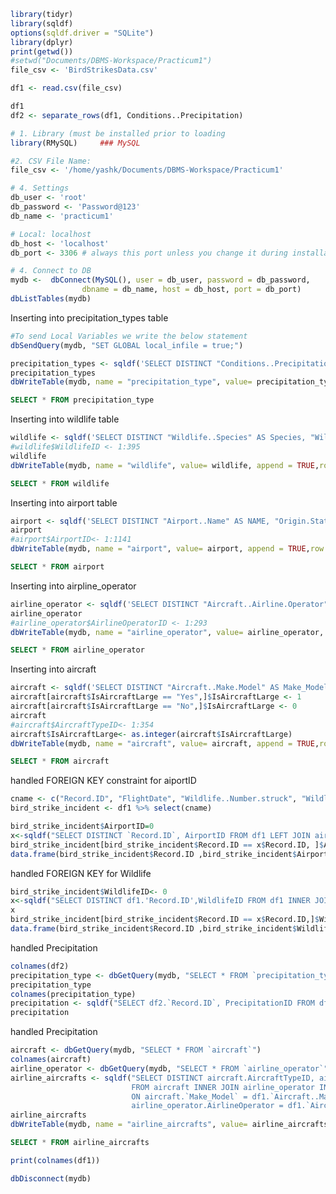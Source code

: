 
```r
library(tidyr)
library(sqldf)
options(sqldf.driver = "SQLite")
library(dplyr)
print(getwd())
#setwd("Documents/DBMS-Workspace/Practicum1")
file_csv <- 'BirdStrikesData.csv'

df1 <- read.csv(file_csv)

df1
df2 <- separate_rows(df1, Conditions..Precipitation)

```

```r
# 1. Library (must be installed prior to loading
library(RMySQL)     ### MySQL

#2. CSV File Name:
file_csv <- '/home/yashk/Documents/DBMS-Workspace/Practicum1'

# 4. Settings
db_user <- 'root'
db_password <- 'Password@123'
db_name <- 'practicum1'

# Local: localhost
db_host <- 'localhost' 
db_port <- 3306 # always this port unless you change it during installation

# 4. Connect to DB
mydb <-  dbConnect(MySQL(), user = db_user, password = db_password,
                dbname = db_name, host = db_host, port = db_port)
dbListTables(mydb)
```

Inserting into precipitation_types table
```r
#To send Local Variables we write the below statement
dbSendQuery(mydb, "SET GLOBAL local_infile = true;")

precipitation_types <- sqldf('SELECT DISTINCT "Conditions..Precipitation" AS Precipitation_Type FROM df1 WHERE Precipitation_Type NOT LIKE "%,%"')
precipitation_types
dbWriteTable(mydb, name = "precipitation_type", value= precipitation_types, append = TRUE,row.names=FALSE)
```

```sql
SELECT * FROM precipitation_type
```

Inserting into wildlife table
```r
wildlife <- sqldf('SELECT DISTINCT "Wildlife..Species" AS Species, "Wildlife..Size" AS Size FROM df1')
#wildlife$WildlifeID <- 1:395
wildlife
dbWriteTable(mydb, name = "wildlife", value= wildlife, append = TRUE,row.names=FALSE)

```

```sql
SELECT * FROM wildlife

```


Inserting into airport table
```r
airport <- sqldf('SELECT DISTINCT "Airport..Name" AS NAME, "Origin.State" AS State FROM df1')
airport
#airport$AirportID<- 1:1141
dbWriteTable(mydb, name = "airport", value= airport, append = TRUE,row.names=FALSE)

```

```sql
SELECT * FROM airport

```

Inserting into airpline_operator
```r
airline_operator <- sqldf('SELECT DISTINCT "Aircraft..Airline.Operator" AS AirlineOperator FROM df1')
airline_operator
#airline_operator$AirlineOperatorID <- 1:293
dbWriteTable(mydb, name = "airline_operator", value= airline_operator, append = TRUE,row.names=FALSE)

```

```sql
SELECT * FROM airline_operator

```


Inserting into aircraft
```r
aircraft <- sqldf('SELECT DISTINCT "Aircraft..Make.Model" AS Make_Model, "Aircraft..Type" AS Type, "Is.Aircraft.Large." AS IsAircraftLarge  FROM df1')
aircraft[aircraft$IsAircraftLarge == "Yes",]$IsAircraftLarge <- 1
aircraft[aircraft$IsAircraftLarge == "No",]$IsAircraftLarge <- 0
aircraft
#aircraft$AircraftTypeID<- 1:354
aircraft$IsAircraftLarge<- as.integer(aircraft$IsAircraftLarge)
dbWriteTable(mydb, name = "aircraft", value= aircraft, append = TRUE,row.names=FALSE, overwrite = FALSE)
```

```sql
SELECT * FROM aircraft

```


handled FOREIGN KEY constraint for aiportID 
```r
cname <- c("Record.ID", "FlightDate", "Wildlife..Number.struck", "Wildlife..Number.Struck.Actual", "Effect..Impact.to.flight", "Altitude.bin", "Effect..Indicated.Damage", "When..Phase.of.flight", "Remains.of.wildlife.collected.", "Remains.of.wildlife.sent.to.Smithsonian", "Remarks", "Conditions..Sky", "Pilot.warned.of.birds.or.wildlife.", "Cost..Total..", "Feet.above.ground", "Number.of.people.injured")
bird_strike_incident <- df1 %>% select(cname)

bird_strike_incident$AirportID=0
x<-sqldf("SELECT DISTINCT `Record.ID`, AirportID FROM df1 LEFT JOIN airport ON df1.'Airport..Name' = airport.Name AND df1.`Origin.State` = airport.State ")
bird_strike_incident[bird_strike_incident$Record.ID == x$Record.ID, ]$AirportID<-x[bird_strike_incident$Record.ID == x$Record.ID,]$AirportID
data.frame(bird_strike_incident$Record.ID ,bird_strike_incident$AirportID)
```

handled FOREIGN KEY for Wildlife
```r
bird_strike_incident$WildlifeID<- 0
x<-sqldf("SELECT DISTINCT df1.'Record.ID',WildlifeID FROM df1 INNER JOIN wildlife ON df1.'Wildlife..Species'= wildlife.Species AND df1.'Wildlife..Size' = wildlife.Size")
x
bird_strike_incident[bird_strike_incident$Record.ID == x$Record.ID,]$WildlifeID <- x[bird_strike_incident$Record.ID == x$Record.ID,]$WildlifeID
data.frame(bird_strike_incident$Record.ID ,bird_strike_incident$WildlifeID)
```


handled Precipitation
```r
colnames(df2)
precipitation_type <- dbGetQuery(mydb, "SELECT * FROM `precipitation_type`")
precipitation_type
colnames(precipitation_type)
precipitation <- sqldf("SELECT df2.`Record.ID`, PrecipitationID FROM df2 INNER JOIN precipitation_type ON df2.'Conditions..Precipitation'= precipitation_type.Precipitation_Type")
precipitation
```

handled Precipitation
```r
aircraft <- dbGetQuery(mydb, "SELECT * FROM `aircraft`")
colnames(aircraft)
airline_operator <- dbGetQuery(mydb, "SELECT * FROM `airline_operator`")
airline_aircrafts <- sqldf("SELECT DISTINCT aircraft.AircraftTypeID, airline_operator.airlineOperatorID, df1.`Aircraft..Number.of.engines.` AS `NumberOfEngines` 
                           FROM aircraft INNER JOIN airline_operator INNER JOIN df1
                           ON aircraft.`Make_Model` = df1.`Aircraft..Make.Model` AND 
                           airline_operator.AirlineOperator = df1.`Aircraft..Airline.Operator`")
airline_aircrafts
dbWriteTable(mydb, name = "airline_aircrafts", value= airline_aircrafts, append = TRUE,row.names=FALSE, overwrite = FALSE)
```
```sql
SELECT * FROM airline_aircrafts
```

```r
print(colnames(df1))
```

```r
dbDisconnect(mydb)
```







